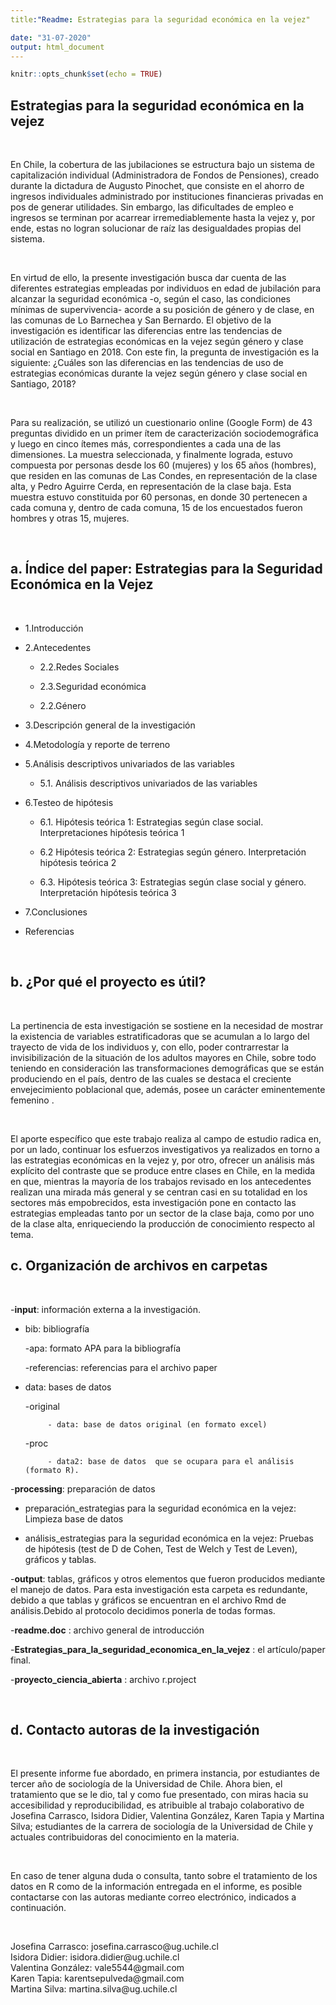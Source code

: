 ---
title:"Readme: Estrategias para la seguridad económica en la vejez"

date: "31-07-2020"
output: html_document
---

```{r setup, include=FALSE}
knitr::opts_chunk$set(echo = TRUE)
```

## Estrategias para la seguridad económica en la vejez

<br>

En Chile, la cobertura de las jubilaciones se estructura bajo un sistema de capitalización individual (Administradora de Fondos de Pensiones), creado durante la dictadura de Augusto Pinochet, que consiste en el ahorro de ingresos individuales administrado por instituciones financieras privadas en pos de generar utilidades. Sin embargo, las dificultades de empleo e ingresos se terminan por acarrear irremediablemente hasta la vejez y, por ende, estas no logran solucionar de raíz las desigualdades propias del sistema.

<br>

En virtud de ello, la presente investigación busca dar cuenta de las diferentes estrategias empleadas por individuos en edad de jubilación para alcanzar la seguridad económica -o, según el caso, las condiciones mínimas de supervivencia- acorde a su posición de género y de clase, en las comunas de Lo Barnechea y San Bernardo. El objetivo de la investigación es identificar las diferencias entre las tendencias de utilización de estrategias económicas en la vejez según género y clase social en Santiago en 2018. Con este fin, la pregunta de investigación es la siguiente: ¿Cuáles son las diferencias en las tendencias de uso de estrategias económicas durante la vejez según género y clase social en Santiago, 2018?

<br>

Para su realización, se utilizó un cuestionario online (Google Form) de 43 preguntas dividido en un primer ítem de caracterización sociodemográfica y luego en cinco ítemes más, correspondientes a cada una de las dimensiones. La muestra seleccionada, y finalmente lograda, estuvo compuesta por personas desde los 60 (mujeres) y los 65 años (hombres), que residen en las comunas de Las Condes, en representación de la clase alta, y Pedro Aguirre Cerda, en representación de la clase baja. Esta muestra estuvo constituida por 60 personas, en donde 30 pertenecen a cada comuna y, dentro de cada comuna, 15 de los encuestados fueron hombres y otras 15, mujeres. 

<br>

## a. Índice del paper: Estrategias para la Seguridad Económica en la Vejez

<br>

- 1.Introducción

- 2.Antecedentes

     - 2.2.Redes Sociales
              
     - 2.3.Seguridad económica
              
     - 2.2.Género
              
- 3.Descripción general de la investigación

- 4.Metodología y reporte de terreno

- 5.Análisis descriptivos univariados de las variables

     - 5.1. Análisis descriptivos univariados de las variables
	
- 6.Testeo de hipótesis

     - 6.1. Hipótesis teórica 1: Estrategias según clase social.
Interpretaciones hipótesis teórica 1

     - 6.2 Hipótesis teórica 2: Estrategias según género. Interpretación hipótesis teórica 2

     - 6.3. Hipótesis teórica 3: Estrategias según clase social y género. Interpretación hipótesis teórica 3

- 7.Conclusiones

- Referencias

<br>
 
## b. ¿Por qué el proyecto es útil?

<br>

La pertinencia de esta investigación se sostiene en la necesidad de mostrar la existencia de variables estratificadoras que se acumulan a lo largo del trayecto de vida de los individuos y, con ello, poder contrarrestar la invisibilización de la situación de los adultos mayores en Chile, sobre todo teniendo en consideración las transformaciones demográficas que se están produciendo en el país, dentro de las cuales se destaca el creciente envejecimiento poblacional que, además, posee un carácter eminentemente femenino .  

<br>

El aporte específico que este trabajo realiza al campo de estudio radica en, por un lado, continuar los esfuerzos investigativos ya realizados en torno a las estrategias económicas en la vejez y, por otro, ofrecer un análisis más explícito del contraste que se produce entre clases en Chile, en la medida en que, mientras la mayoría de los trabajos revisado en los antecedentes realizan una mirada más general y se centran casi en su totalidad en los sectores más empobrecidos, esta investigación pone en contacto las estrategias empleadas tanto por un sector de la clase baja, como por uno de la clase alta, enriqueciendo la producción de conocimiento respecto al tema. 
<br>

## c. Organización de archivos en carpetas

<br>

-**input**:  información externa a la investigación.

  - bib: bibliografía
 	 
       -apa: formato APA para la bibliografía
       
       -referencias: referencias para el archivo paper
       
  - data: bases de datos
   
       -original
       
             - data: base de datos original (en formato excel)
       -proc
       
             - data2: base de datos  que se ocupara para el análisis (formato R). 
             
-**processing**:  preparación de datos

  - preparación_estrategias para la seguridad económica en la vejez: Limpieza base de datos
   
  - análisis_estrategias para la seguridad económica en la vejez: Pruebas de hipótesis (test de
    D de Cohen, Test de Welch y Test de Leven), gráficos y tablas.   
    
-**output**:  tablas, gráficos y otros elementos que fueron producidos mediante el manejo de datos. Para esta investigación esta carpeta es redundante, debido a que tablas y gráficos se encuentran en el archivo Rmd de análisis.Debido al protocolo decidimos ponerla de todas formas. 

-**readme.doc** : archivo general de introducción

-**Estrategias_para_la_seguridad_economica_en_la_vejez** : el artículo/paper final.

-**proyecto_ciencia_abierta** : archivo r.project

<br>

## d. Contacto autoras de la investigación

<br>

El presente informe fue abordado, en primera instancia, por estudiantes de tercer año de sociología de la Universidad de Chile. Ahora bien, el tratamiento que se le dio, tal y como fue presentado, con miras hacia su accesibilidad y reproducibilidad, es atribuible al trabajo colaborativo de Josefina Carrasco, Isidora Didier, Valentina González, Karen Tapia y  Martina Silva; estudiantes de la carrera de sociología de la Universidad de Chile y actuales contribuidoras del conocimiento en la materia.

<br>

En caso de tener alguna duda o consulta, tanto sobre el tratamiento de los datos en R como de la información entregada en el informe, es posible contactarse con las autoras mediante correo electrónico, indicados a continuación.

<br>

Josefina Carrasco: josefina.carrasco@ug.uchile.cl
<br>
Isidora Didier: isidora.didier@ug.uchile.cl
<br>
Valentina González: vale5544@gmail.com
<br>
Karen Tapia: karentsepulveda@gmail.com
<br>
Martina Silva: martina.silva@ug.uchile.cl
<br>